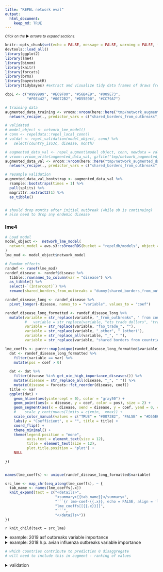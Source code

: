 ```yaml
---
title: "REPEL network eval"
output: 
  html_document:
    keep_md: TRUE
---
```


<small>_Click on the_ ▶ _︎arrows to expand sections._</small>


```r

knitr::opts_chunk$set(echo = FALSE, message = FALSE, warning = FALSE, fig.width = 7, fig.height = 5)
devtools::load_all()
library(ggplot2)
library(lme4)
library(binom)
library(knitr)
library(forcats)
library(brms)
library(bayestestR)
library(tidybayes) #extract and visualize tidy data frames of draws from posterior distributions of model variables, fits, and predictions from brms::brm

cbp1 <- c("#999999", "#E69F00", "#56B4E9", "#009E73",
          "#F0E442", "#0072B2", "#D55E00", "#CC79A7")

# training data
augmented_data_training <- vroom::vroom(here::here("tmp/network_augmented_data.csv.gz"))  %>%
  network_recipe(., predictor_vars = c("shared_borders_from_outbreaks", "ots_trade_dollars_from_outbreaks", "fao_livestock_heads_from_outbreaks"))

# validated
# model_object <- network_lme_model()
# conn <- repeldata::repel_local_conn()
# valdat <- repel_validation(model_object, conn) %>%
#   select(country_iso3c, disease, month)

# augmented_data_val <- repel_augment(model_object, conn, newdata = valdat) 
# vroom::vroom_write(augmented_data_val, gzfile("tmp/network_augmented_data_val.csv.gz"))
augmented_data_val <- vroom::vroom(here::here("tmp/network_augmented_data_val.csv.gz"))  %>%
  network_recipe(., predictor_vars = c("shared_borders_from_outbreaks", "ots_trade_dollars_from_outbreaks", "fao_livestock_heads_from_outbreaks"))

# resample validation
augmented_data_val_bootstrap <- augmented_data_val %>%
  rsample::bootstraps(times = 1) %>%
  pull(splits) %>%
  magrittr::extract2(1) %>%
  as_tibble()


# should drop months after initial outbreak (while ob is continuing)
# also need to drop any endemic disease

```

### lme4
```r
# Load model
model_object <-  network_lme_model(
  network_model = aws.s3::s3readRDS(bucket = "repeldb/models", object = "lme_mod_network.rds")
)
lme_mod <- model_object$network_model
```

```r
# Random effects
randef <- ranef(lme_mod)
randef_disease <- randef$disease %>%
  tibble::rownames_to_column(var = "disease") %>%
  as_tibble() %>% 
  select(-`(Intercept)`) %>% 
  rename(shared_borders_from_outbreaks = "dummy(shared_borders_from_outbreaks, \"TRUE\")")

randef_disease_long <- randef_disease %>%
  pivot_longer(-disease, names_to = "variable", values_to = "coef") 

randef_disease_long_formatted <- randef_disease_long %>% 
  mutate(variable = str_replace(variable, "_from_outbreaks", " from countries with existing outbreak"),
         #   variable = str_replace(variable, "ots_trade_dollars", "trade value of animal products"),
         variable = str_replace(variable, "fao_trade_", ""),
         variable = str_replace(variable, "_other", " (other)"),
         variable = str_replace_all(variable, "_", " "),
         variable = str_replace(variable, "shared borders from countries with existing outbreak", "shared borders with country with existing outbreak"))

lme_coeffs <- purrr::map(unique(randef_disease_long_formatted$variable), function(var){
  dat <- randef_disease_long_formatted %>%
    filter(variable == var) %>%
    mutate(pos = coef > 0)
  
  dat <- dat %>% 
    filter(disease %in% get_oie_high_importance_diseases()) %>% 
    mutate(disease = str_replace_all(disease, "_", " ")) %>% 
    mutate(disease = forcats::fct_reorder(disease, coef))
  title <- var
  ggplot(dat) +
    geom_hline(aes(yintercept = 0), color = "gray50") +
    geom_point(aes(x = disease, y = coef, color = pos), size = 2) +
    geom_segment(aes(x = disease, xend = disease, y = coef, yend = 0, color = pos)) +
    #    scale_y_continuous(limits = c(xmin,  xmax)) +
    scale_color_manual(values = c("TRUE" = "#0072B2", "FALSE" = "#D55E00")) +
    labs(y = "Coefficient", x = "", title = title) +
    coord_flip() +
    theme_minimal() +
    theme(legend.position = "none", 
          axis.text = element_text(size = 12), 
          title = element_text(size = 12),
          plot.title.position = "plot") +
    NULL
  
})


names(lme_coeffs) <- unique(randef_disease_long_formatted$variable)

```


```r
src_lme <- map_chr(seq_along(lme_coeffs), ~ {
  tab_name <- names(lme_coeffs[.x])
  knit_expand(text = c("<details>",
                       "<summary>{{tab_name}}</summary>",
                       "```{r lme-coef-{{.x}}, echo = FALSE, align = 'left'}", 
                       "lme_coeffs[[{{.x}}]]",
                       "```",
                       "</details>"))
})

```

`r knit_child(text = src_lme)`


<details>
<summary>example: 2019 asf outbreaks variable importance</summary>
```r
# for each country and disease, get relative importance
var_importance_by_country <- augmented_data_training %>%
  mutate(outbreak_start_predicted = repel_predict(model_object, .)) %>% 
  pivot_longer(cols = c("shared_borders_from_outbreaks", "ots_trade_dollars_from_outbreaks", "fao_livestock_heads_from_outbreaks"), names_to = "variable", values_to = "x") %>% 
  left_join(randef_disease_long) %>% 
  mutate(variable_importance = x * coef) %>%
  mutate(pos = variable_importance > 0)

# look at countries with ASK outbreak in 2019
disease_select <-  "african_swine_fever" 

asf_var_importance <- var_importance_by_country %>% 
  filter(outbreak_start, disease == disease_select)  %>% 
  filter(month >= "2019-01-01") %>% 
  select(-month) %>% 
  distinct()  %>% 
  arrange(-outbreak_start_predicted)

vp_plots <- map(unique(asf_var_importance$country_iso3c), function(iso3c){
  
  tmp <- asf_var_importance %>% 
    filter(country_iso3c == iso3c)
  
  country_name <- countrycode::countrycode(iso3c, origin = "iso3c", destination = "country.name")
  outbreak_prob <- signif(unique(tmp$outbreak_start_predicted), 2)
  
  ggplot(tmp) +
    geom_vline(aes(xintercept = 0), color = "gray50") +
    geom_point(aes(x = variable_importance, y = variable, color = pos), size = 2) +
    geom_segment(aes(x = variable_importance, xend = 0, y = variable, yend = variable, color = pos)) +
    scale_color_manual(values = c("TRUE" = "#0072B2", "FALSE" = "#D55E00")) +
    labs(y = "", x = "Variable importance", title = glue::glue("2019 ASF Outbreak in {country_name} Variable Importance ({outbreak_prob} probability outbreak)")) +
    theme_minimal() +
    theme(legend.position = "none", 
          axis.text = element_text(size = 10), 
          title = element_text(size = 10),
          plot.title.position = "plot") +
    NULL
})

for (i in 1:length(vp_plots)){
  print(vp_plots[[i]])
}

# to compare across countries?
# randef$`country_iso3c:disease` %>% 
#   head()

```
</details>

<details>
<summary>example: 2018 h.p. avian influenza outbreaks variable importance</summary>
```r
# look at countries with hpai outbreak in 2018
disease_select <-  "highly_pathogenic_avian_influenza" 

hpai_var_importance <- var_importance_by_country %>% 
  filter(outbreak_start, disease == disease_select)  %>% 
  filter(month >= "2018-01-01") %>% 
  select(-month) %>% 
  distinct()  %>% 
  group_by(country_iso3c) %>% 
  slice(1:3) %>% 
  arrange(-outbreak_start_predicted)

vp_plots <- map(unique(hpai_var_importance$country_iso3c), function(iso3c){
  
  tmp <- hpai_var_importance %>% 
    filter(country_iso3c == iso3c)
  
  country_name <- countrycode::countrycode(iso3c, origin = "iso3c", destination = "country.name")
  outbreak_prob <- signif(unique(tmp$outbreak_start_predicted), 2)
  
  ggplot(tmp) +
    geom_vline(aes(xintercept = 0), color = "gray50") +
    geom_point(aes(x = variable_importance, y = variable, color = pos), size = 2) +
    geom_segment(aes(x = variable_importance, xend = 0, y = variable, yend = variable, color = pos)) +
    scale_color_manual(values = c("TRUE" = "#0072B2", "FALSE" = "#D55E00")) +
    labs(y = "", x = "Variable importance", title = glue::glue("Variable Importance\n2018 Highly Pathogenic Avian Influenza Outbreak in {country_name} ({outbreak_prob} probability outbreak)")) +
    theme_minimal() +
    theme(legend.position = "none", 
          axis.text = element_text(size = 10), 
          title = element_text(size = 10),
          plot.title.position = "plot") +
    NULL
})

for (i in 1:length(vp_plots)){
  print(vp_plots[[i]])
}

# to compare across countries?
# randef$`country_iso3c:disease` %>% 
#   head()

```
</details>


```r

# which countries contribute to prediction 0 disaggregate
# will need to include this in augment - ranking of values

```


<details>
<summary>validation</summary>
```r
lme_predict <-  augmented_data_val_bootstrap %>%
  mutate(outbreak_start_predicted = repel_predict(model_object, .))

# simple prediction versus actual
# lme_predict %>% 
#   mutate(outbreak_start_actual = as.numeric(outbreak_start)) %>% 
#   ggplot(aes(x = outbreak_start_predicted, outbreak_start_actual)) +
#   geom_point()

# get predicted outbreak start probability by condition - break into groups by forecasted probability
lme_predict_compressed <- lme_predict %>%
  # select(country_iso3c, disease, shared_borders_from_outbreaks, ots_trade_pc1_soy_corn,
  #        ots_trade_pc2_trunks_fish_leather, starts_with("fao"), outbreak_start_predicted) %>%
  distinct() %>% 
  rename(outbreak_start_predict_prob = outbreak_start_predicted) %>% 
  mutate(outbreak_start_predict_prob_grp = cut_number(outbreak_start_predict_prob, n = 30)) %>% 
  group_by(outbreak_start_predict_prob_grp) %>% 
  mutate(outbreak_start_predict_prob_grp_median = median(outbreak_start_predict_prob)) %>% 
  ungroup()

# confirm we get the same prediction when conditions are the same
lme_predict_compressed %>% 
  group_by_at(vars(-outbreak_start_predict_prob)) %>%
  count() %>% 
  ungroup()  %>% 
  nrow() %>% 
  assertthat::are_equal(. , nrow(lme_predict_compressed))

# to get actual probability, bring in data from full dataset that applies to the given conditions
lme_binoms <- augmented_data_training %>%
  bind_rows(augmented_data_val) %>% 
  right_join(lme_predict_compressed) %>% 
  group_by(outbreak_start_predict_prob_grp) %>% 
  group_split() %>%
  purrr::map_dfr(., function(tw){
    binom <-  binom.confint(x = sum(tw$outbreak_start), n=nrow(tw), methods = "wilson")
    tw %>%
      distinct(outbreak_start_predict_prob_grp, outbreak_start_predict_prob_grp_median) %>%
      mutate(outbreak_start_actual_prob = binom$mean, outbreak_start_actual_low = binom$lower, outbreak_start_actual_upper = binom$upper)})

options(scipen = 999)
ggplot(lme_binoms, aes(x = outbreak_start_predict_prob_grp_median, y  = outbreak_start_actual_prob)) +
  geom_abline(color = "gray50") +
  geom_errorbar(aes(ymin = outbreak_start_actual_low, ymax = outbreak_start_actual_upper)) +
  geom_point(pch = 21,fill = "white") +
  scale_x_continuous(limits = c(0, max(lme_binoms$outbreak_start_actual_upper))) +
  scale_y_continuous(limits = c(0, max(lme_binoms$outbreak_start_actual_upper))) +
  labs(x = "Forecasted probability", y = "Actual probabilty", 
       caption = paste("Forecasted probilities are binned into", n_distinct(lme_binoms$outbreak_start_predict_prob_grp_median), "groups by distribution density.\nActual probabilities are  binomial probabilities and confidence intervals for actual outbreaks occurring within the forecasted interval")) +
  theme_minimal() +
  theme(legend.position = "none", 
        axis.text = element_text(size = 12), 
        title = element_text(size = 12),
        plot.title.position = "plot",
        plot.caption = element_text(hjust = 0)) +
  NULL

```
</details>
